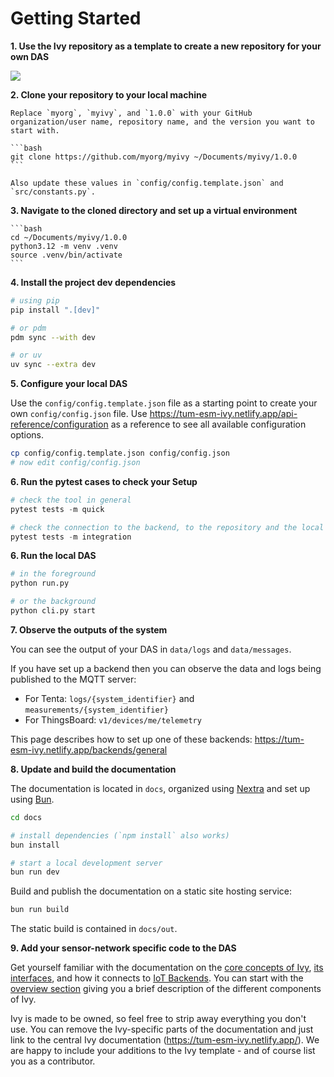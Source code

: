 # Getting Started

**1. Use the Ivy repository as a template to create a new repository for your own DAS**

<img src="/use-template-button.png" class="mt-2" />

**2. Clone your repository to your local machine**
    
    Replace `myorg`, `myivy`, and `1.0.0` with your GitHub organization/user name, repository name, and the version you want to start with.

    ```bash
    git clone https://github.com/myorg/myivy ~/Documents/myivy/1.0.0
    ```

    Also update these values in `config/config.template.json` and `src/constants.py`.

**3. Navigate to the cloned directory and set up a virtual environment**

    ```bash
    cd ~/Documents/myivy/1.0.0
    python3.12 -m venv .venv
    source .venv/bin/activate
    ```

**4. Install the project dev dependencies**

```bash
# using pip
pip install ".[dev]"

# or pdm
pdm sync --with dev

# or uv
uv sync --extra dev
```

**5. Configure your local DAS**

Use the `config/config.template.json` file as a starting point to create your own `config/config.json` file. Use https://tum-esm-ivy.netlify.app/api-reference/configuration as a reference to see all available configuration options.

```bash
cp config/config.template.json config/config.json
# now edit config/config.json
```

**6. Run the pytest cases to check your Setup**

```python
# check the tool in general
pytest tests -m quick

# check the connection to the backend, to the repository and the local config
pytest tests -m integration
```

**6. Run the local DAS**

```bash
# in the foreground
python run.py

# or the background
python cli.py start
```

**7. Observe the outputs of the system**

You can see the output of your DAS in `data/logs` and `data/messages`.

If you have set up a backend then you can observe the data and logs being published to the MQTT server:

* For Tenta: `logs/{system_identifier}` and `measurements/{system_identifier}`
* For ThingsBoard: `v1/devices/me/telemetry`

This page describes how to set up one of these backends: https://tum-esm-ivy.netlify.app/backends/general

**8. Update and build the documentation**

The documentation is located in `docs`, organized using [Nextra](https://nextra.site/) and set up using [Bun](https://bun.sh/).

```bash
cd docs

# install dependencies (`npm install` also works)
bun install

# start a local development server
bun run dev
```

Build and publish the documentation on a static site hosting service:

```bash
bun run build
```

The static build is contained in `docs/out`.

**9. Add your sensor-network specific code to the DAS**

Get yourself familiar with the documentation on the [core concepts of Ivy](https://tum-esm-ivy.netlify.app/concepts/file-system-layout), [its interfaces](https://tum-esm-ivy.netlify.app/interfaces/configuration), and how it connects to [IoT Backends](https://tum-esm-ivy.netlify.app/backends/general). You can start with the [overview section](https://tum-esm-ivy.netlify.app/overview) giving you a brief description of the different components of Ivy. 

Ivy is made to be owned, so feel free to strip away everything you don't use. You can remove the Ivy-specific parts of the documentation and just link to the central Ivy documentation (https://tum-esm-ivy.netlify.app/). We are happy to include your additions to the Ivy template - and of course list you as a contributor.